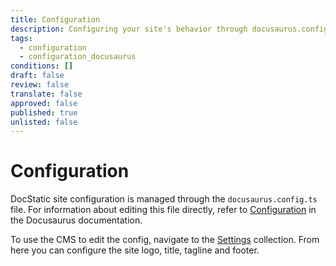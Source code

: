 ```yaml
---
title: Configuration
description: Configuring your site's behavior through docusaurus.config.ts and more.
tags:
  - configuration
  - configuration_docusaurus
conditions: []
draft: false
review: false
translate: false
approved: false
published: true
unlisted: false
---
```


# Configuration

DocStatic site configuration is managed through the `docusaurus.config.ts` file. For information about editing this file directly, refer to [Configuration](https://docusaurus.io/docs/configuration) in the Docusaurus documentation.

To use the CMS to edit the config, navigate to the [Settings](http://localhost:3000/admin#/collections/edit/settings/index) collection. From here you can configure the site logo, title, tagline and footer.
